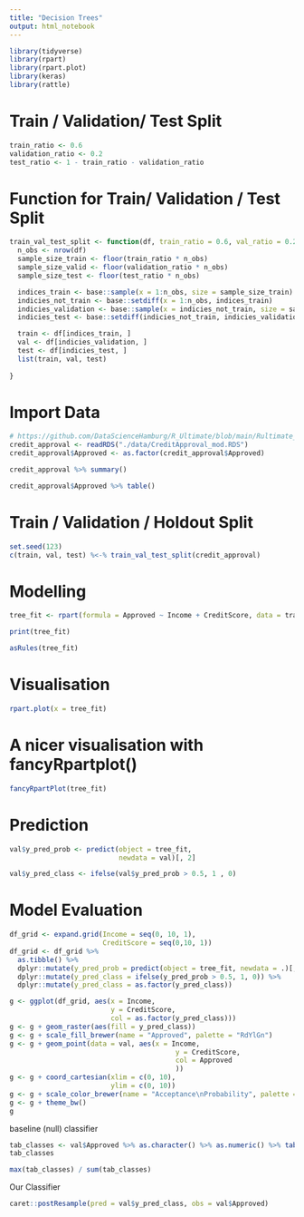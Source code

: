 ```yaml
---
title: "Decision Trees"
output: html_notebook
---
```



```r
library(tidyverse)
library(rpart)
library(rpart.plot)
library(keras)
library(rattle)
```

# Train / Validation/ Test Split
```r
train_ratio <- 0.6
validation_ratio <- 0.2
test_ratio <- 1 - train_ratio - validation_ratio
```
# Function for Train/ Validation / Test Split
```r
train_val_test_split <- function(df, train_ratio = 0.6, val_ratio = 0.2, test_ratio = 0.2) {
  n_obs <- nrow(df)
  sample_size_train <- floor(train_ratio * n_obs)
  sample_size_valid <- floor(validation_ratio * n_obs)
  sample_size_test <- floor(test_ratio * n_obs)

  indices_train <- base::sample(x = 1:n_obs, size = sample_size_train) %>% sort
  indicies_not_train <- base::setdiff(x = 1:n_obs, indices_train)
  indicies_validation <- base::sample(x = indicies_not_train, size = sample_size_valid)
  indicies_test <- base::setdiff(indicies_not_train, indicies_validation)

  train <- df[indices_train, ]
  val <- df[indicies_validation, ]
  test <- df[indicies_test, ]
  list(train, val, test)
  
}
```
# Import Data
```r
# https://github.com/DataScienceHamburg/R_Ultimate/blob/main/Rultimate_Project/data/CreditApproval_mod.RDS
credit_approval <- readRDS("./data/CreditApproval_mod.RDS")
credit_approval$Approved <- as.factor(credit_approval$Approved)
```

```r
credit_approval %>% summary()
```
```r
credit_approval$Approved %>% table()
```

# Train / Validation / Holdout Split
```r
set.seed(123)
c(train, val, test) %<-% train_val_test_split(credit_approval)
```

# Modelling
```r
tree_fit <- rpart(formula = Approved ~ Income + CreditScore, data = train)
```

```r
print(tree_fit)
```

```r
asRules(tree_fit)
```
# Visualisation
```r
rpart.plot(x = tree_fit)
```
# A nicer visualisation with fancyRpartplot()
```r
fancyRpartPlot(tree_fit)
```
# Prediction
```r
val$y_pred_prob <- predict(object = tree_fit,
                           newdata = val)[, 2]

val$y_pred_class <- ifelse(val$y_pred_prob > 0.5, 1 , 0)

```

# Model Evaluation
```r
df_grid <- expand.grid(Income = seq(0, 10, 1),
                       CreditScore = seq(0,10, 1))
df_grid <- df_grid %>% 
  as.tibble() %>% 
  dplyr::mutate(y_pred_prob = predict(object = tree_fit, newdata = .)[, 2]) %>% 
  dplyr::mutate(y_pred_class = ifelse(y_pred_prob > 0.5, 1, 0)) %>% 
  dplyr::mutate(y_pred_class = as.factor(y_pred_class))

g <- ggplot(df_grid, aes(x = Income,
                         y = CreditScore,
                         col = as.factor(y_pred_class)))
g <- g + geom_raster(aes(fill = y_pred_class))
g <- g + scale_fill_brewer(name = "Approved", palette = "RdYlGn")
g <- g + geom_point(data = val, aes(x = Income,
                                         y = CreditScore,
                                         col = Approved
                                         ))
g <- g + coord_cartesian(xlim = c(0, 10),
                         ylim = c(0, 10))
g <- g + scale_color_brewer(name = "Acceptance\nProbability", palette = "RdYlGn")
g <- g + theme_bw()
g
```
 baseline (null) classifier
```r
tab_classes <- val$Approved %>% as.character() %>% as.numeric() %>% table()
tab_classes

max(tab_classes) / sum(tab_classes)
```
 Our Classifier
```r
caret::postResample(pred = val$y_pred_class, obs = val$Approved)
```
 
